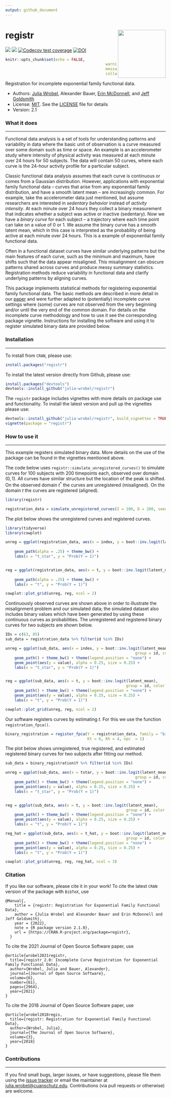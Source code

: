 ```yaml
---
output: github_document
---
```


<!-- README.md is generated from README.Rmd. Please edit that file -->

# registr <img src="README_files/figures/registr.png" align="right" height = "150" />

<!-- badges: start -->
[![](https://www.r-pkg.org/badges/version/registr)](https://cran.r-project.org/package=registr)
[![](http://cranlogs.r-pkg.org/badges/grand-total/registr?color=green)](https://cran.r-project.org/package=registr)
[![Codecov test coverage](https://codecov.io/gh/julia-wrobel/registr/branch/master/graph/badge.svg)](https://codecov.io/gh/julia-wrobel/registr/coverage.svg?branch=master)
[![DOI](https://joss.theoj.org/papers/10.21105/joss.02964/status.svg)](https://doi.org/10.21105/joss.02964)

<!-- badges: end -->

```r
knitr::opts_chunk$set(echo = FALSE,
											warning = FALSE,
											message = FALSE,
											collapse = TRUE)

```

Registration for incomplete exponential family functional data. 

* Authors: [Julia Wrobel](https://julia-wrobel.github.io/), Alexander Bauer, [Erin McDonnell](http://eimcdonnell.com/),
and [Jeff Goldsmith](https://jeffgoldsmith.com/)
* License: [MIT](https://opensource.org/licenses/MIT). See the [LICENSE](LICENSE) file for details
* Version: 2.1

### What it does

---------------

Functional data analysis is a set of tools for understanding patterns and variability in data where the basic unit of observation is a curve measured over some domain such as time or space. An example is an accelerometer study where intensity of physical activity was measured at each minute over 24 hours for 50 subjects. The data will contain 50 curves, where each curve is the 24-hour activity profile for a particular subject.

Classic functional data analysis assumes that each curve is continuous or comes from a Gaussian distribution. However, applications with exponential family functional data -- curves that arise from any exponential family distribution, and have a smooth latent mean -- are increasingly common. For example, take the accelerometer data just mentioned, but assume researchers are interested in *sedentary behavior* instead of *activity intensity*. At each minute over 24 hours they collect a binary measurement that indicates whether a subject was active or inactive (sedentary). Now we have a *binary curve* for each subject -- a trajectory where each time point can take on a value of 0 or 1. We assume the binary curve has a smooth latent mean, which in this case is interpreted as the probability of being active at each minute over 24 hours. This is a  example of exponential family functional data. 

Often in a functional dataset curves have similar underlying patterns but the main features of each curve, such as the minimum and maximum, have shifts such that the data appear misaligned. This misalignment can obscure patterns shared across curves and produce messy summary statistics. Registration methods reduce variability in functional data and clarify underlying patterns by aligning curves.

This package implements statistical methods for registering exponential family functional data. The basic methods are described in more detail in our [paper](https:/julia-wrobel.github.io/Downloads/registration_ef.pdf) and were further adapted to (potentially) incomplete curve settings where (some) curves
are not observed from the very beginning and/or until the very end of the common domain.
For details on the incomplete curve methodology and how to use it see the corresponding package vignette.
Instructions for installing the software and using it to register simulated binary data are provided below.

### Installation

---------------

To install from `CRAN`, please use:

```r
install.packages("registr")
```


To install the latest version directly from Github, please use:

```r
install.packages("devtools")
devtools::install_github("julia-wrobel/registr")
```


The `registr` package includes vignettes with more details on package use and functionality. To install the latest version and pull up the vignettes please use:

```r
devtools::install_github("julia-wrobel/registr", build_vignettes = TRUE)
vignette(package = "registr")
```


### How to use it

---------------

This example registers simulated binary data. More details on the use of the package can be found in the vignettes mentioned above. 

The code below uses `registr::simulate_unregistered_curves()` to simulate curves for 100 subjects with 200 timepoints each, observed over domain $(0, 1)$. All curves have similar structure but the location of the peak is shifted. On the observed domain $t^*$ the curves are unregistered (misaligned). On the domain $t$ the curves are registered (aligned). 


```r
library(registr)

registration_data = simulate_unregistered_curves(I = 100, D = 200, seed = 2018)
```

The plot below shows the unregistered curves and registered curves.

```r
library(tidyverse)
library(cowplot)

unreg = ggplot(registration_data, aes(x = index, y = boot::inv.logit(latent_mean),
																			group = id)) +
	geom_path(alpha = .25) + theme_bw() + 
	labs(x = "t_star", y = "Prob(Y = 1)")


reg = ggplot(registration_data, aes(x = t, y = boot::inv.logit(latent_mean), 
																		group = id)) +
	geom_path(alpha = .25) + theme_bw() + 
	labs(x = "t", y = "Prob(Y = 1)")

cowplot::plot_grid(unreg, reg, ncol = 2)
```


Continuously observed curves are shown above in order to illustrate the misalignment problem and our simulated data; the simulated dataset also includes binary values which have been generated by using these continuous curves as probabilities. The unregistered and registered binary curves for two subjects are shown below.

```r
IDs = c(63, 85)
sub_data = registration_data %>% filter(id %in% IDs)

unreg = ggplot(sub_data, aes(x = index, y = boot::inv.logit(latent_mean),
														 group = id, color = factor(id))) +
	geom_path() + theme_bw() + theme(legend.position = "none") + 
	geom_point(aes(y = value), alpha = 0.25, size = 0.25) +
	labs(x = "t_star", y = "Prob(Y = 1)")


reg = ggplot(sub_data, aes(x = t, y = boot::inv.logit(latent_mean), 
													 group = id, color = factor(id))) +
	geom_path() + theme_bw() + theme(legend.position = "none") +  
	geom_point(aes(y = value), alpha = 0.25, size = 0.25) +
	labs(x = "t", y = "Prob(Y = 1)")

cowplot::plot_grid(unreg, reg, ncol = 2)
```

Our software registers curves by estimating $t$. For this we use the function `registration_fpca()`.

```r
binary_registration = register_fpca(Y = registration_data, family = "binomial", 
                                    Kt = 6, Kh = 4, npc  = 1)
```

The plot below shows unregistered, true registered, and estimated registered binary curves for two subjects after fitting our method.

```r
sub_data = binary_registration$Y %>% filter(id %in% IDs)

unreg = ggplot(sub_data, aes(x = tstar, y = boot::inv.logit(latent_mean),
														 group = id, color = factor(id))) +
	geom_path() + theme_bw() + theme(legend.position = "none") + 
	geom_point(aes(y = value), alpha = 0.25, size = 0.25) +
	labs(x = "t_star", y = "Prob(Y = 1)")


reg = ggplot(sub_data, aes(x = t, y = boot::inv.logit(latent_mean), 
													 group = id, color = factor(id))) +
	geom_path() + theme_bw() + theme(legend.position = "none") +  
	geom_point(aes(y = value), alpha = 0.25, size = 0.25) +
	labs(x = "t", y = "Prob(Y = 1)")

reg_hat = ggplot(sub_data, aes(x = t_hat, y = boot::inv.logit(latent_mean), 
													 group = id, color = factor(id))) +
	geom_path() + theme_bw() + theme(legend.position = "none") +  
	geom_point(aes(y = value), alpha = 0.25, size = 0.25) +
	labs(x = "t", y = "Prob(Y = 1)")

cowplot::plot_grid(unreg, reg, reg_hat, ncol = 3)

```

### Citation

If you like our software, please cite it in your work! To cite the latest `CRAN` version of the package with `BibTeX`, use


```{}
@Manual{,
    title = {registr: Registration for Exponential Family Functional Data},
    author = {Julia Wrobel and Alexander Bauer and Erin McDonnell and Jeff Goldsmith},
    year = {2022},
    note = {R package version 2.1.0},
    url = {https://CRAN.R-project.org/package=registr},
  }
```



To cite the 2021 Journal of Open Source Software paper, use

```{}
@article{wrobel2021registr,
  title={registr 2.0: Incomplete Curve Registration for Exponential Family Functional Data},
  author={Wrobel, Julia and Bauer, Alexander},
  journal={Journal of Open Source Software},
  volume={6},
  number={61},
  pages={2964},
  year={2021}
}
```



To cite the 2018 Journal of Open Source Software paper, use

```{}
@article{wrobel2018regis,
  title={registr: Registration for Exponential Family Functional Data},
  author={Wrobel, Julia},
  journal={The Journal of Open Source Software},
  volume={3},
  year={2018}
}
```


### Contributions

---------------

If you find small bugs, larger issues, or have suggestions, please file them using the [issue tracker](https://github.com/julia-wrobel/registr/issues) or email the maintainer at <julia.wrobel@cuanschutz.edu>. Contributions (via pull requests or otherwise) are welcome.



